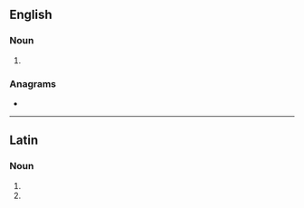 ==English==

===Noun===
{{head|en|noun plural form}}

# {{plural of|venti|lang=en}}

===Anagrams===
* {{l|en|invest}}

----

==Latin==

===Noun===
{{la-noun-form|ventīs}}

# {{inflection of|ventus||dat|p|lang=la}}
# {{inflection of|ventus||abl|p|lang=la}}